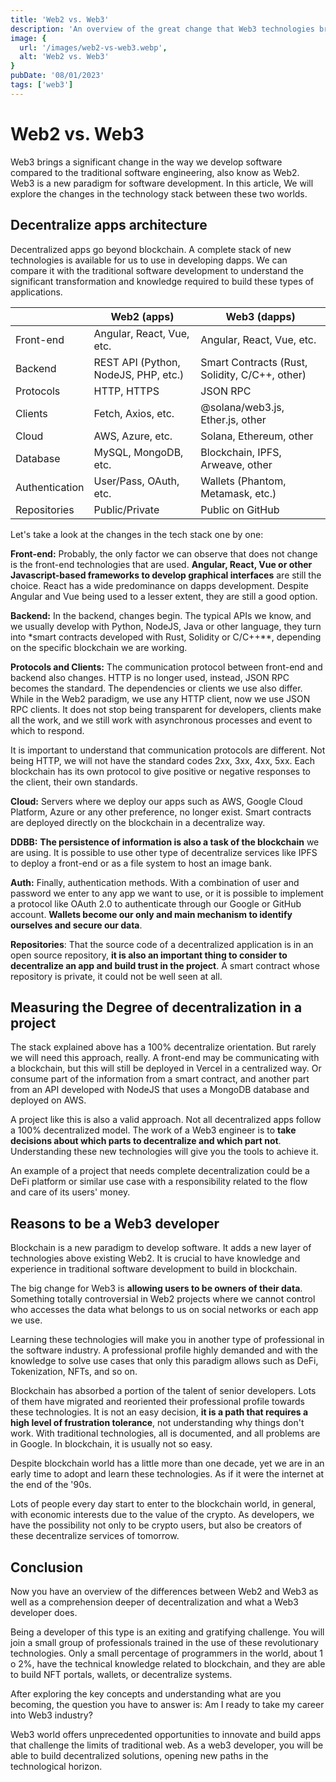 ```yaml
---
title: 'Web2 vs. Web3'
description: 'An overview of the great change that Web3 technologies bring to software development compared to the traditional Web2 paradigm.'
image: {
  url: '/images/web2-vs-web3.webp',
  alt: 'Web2 vs. Web3'
}
pubDate: '08/01/2023'
tags: ['web3']
---
```


# Web2 vs. Web3
Web3 brings a significant change in the way we develop software compared to the traditional software engineering, also know as Web2. Web3 is a new paradigm
for software development. In this article, We will explore the changes in the technology stack between these two worlds.

## Decentralize apps architecture
Decentralized apps go beyond blockchain. A complete stack of new technologies is available for us to use in developing dapps. We can compare it with the
traditional software development to understand the significant transformation and knowledge required to build these types of applications.

|  | Web2 (apps) | Web3 (dapps) |
| --- | --- | --- |
| Front-end | Angular, React, Vue, etc. | Angular, React, Vue, etc. |
| Backend | REST API (Python, NodeJS, PHP, etc.) | Smart Contracts (Rust, Solidity, C/C++, other) |
| Protocols | HTTP, HTTPS | JSON RPC |
| Clients | Fetch, Axios, etc. | @solana/web3.js, Ether.js, other |
| Cloud | AWS, Azure, etc. | Solana, Ethereum, other |
| Database | MySQL, MongoDB, etc. | Blockchain, IPFS, Arweave, other |
| Authentication | User/Pass, OAuth, etc. | Wallets (Phantom, Metamask, etc.) |
| Repositories | Public/Private | Public on GitHub |

Let's take a look at the changes in the tech stack one by one:

**Front-end:** Probably, the only factor we can observe that does not change is the front-end technologies that are used. **Angular, React, Vue or other
Javascript-based frameworks to develop graphical interfaces** are still the choice. React has a wide predominance on dapps development. Despite Angular
and Vue being used to a lesser extent, they are still a good option.

**Backend:** In the backend, changes begin. The typical APIs we know, and we usually develop with Python, NodeJS, Java or other language, they turn into
*smart contracts developed with Rust, Solidity or C/C++**, depending on the specific blockchain we are working.

**Protocols and Clients:** The communication protocol between front-end and backend also changes. HTTP is no longer used, instead, JSON RPC becomes the
standard. The dependencies or clients we use also differ. While in the Web2 paradigm, we use any HTTP client, now we use JSON RPC clients. It does not stop
being transparent for developers, clients make all the work, and we still work with asynchronous processes and event to which to respond.

It is important to understand that communication protocols are different. Not being HTTP, we will not have the standard codes 2xx, 3xx, 4xx, 5xx. Each
blockchain has its own protocol to give positive or negative responses to the client, their own standards.

**Cloud:** Servers where we deploy our apps such as AWS, Google Cloud Platform, Azure or any other preference, no longer exist. Smart contracts are deployed
directly on the blockchain in a decentralize way.

**DDBB:** **The persistence of information is also a task of the blockchain** we are using. It is possible to use other type of decentralize services like
IPFS to deploy a front-end or as a file system to host an image bank.

**Auth:** Finally, authentication methods. With a combination of user and password we enter to any app we want to use, or it is possible to implement a
protocol like OAuth 2.0 to authenticate through our Google or GitHub account. **Wallets become our only and main mechanism to identify ourselves and secure
our data**.

**Repositories**: That the source code of a decentralized application is in an open source repository, **it is also an important thing to consider to
decentralize an app and build trust in the project**. A smart contract whose repository is private, it could not be well seen at all.

## Measuring the Degree of decentralization in a project
The stack explained above has a 100% decentralize orientation. But rarely we will need this approach, really. A front-end may be communicating with a
blockchain, but this will still be deployed in Vercel in a centralized way. Or consume part of the information from a smart contract, and another part
from an API developed with NodeJS that uses a MongoDB database and deployed on AWS.

A project like this is also a valid approach. Not all decentralized apps follow a 100% decentralized model. The work of a Web3 engineer is to **take decisions
about which parts to decentralize and which part not**. Understanding these new technologies will give you the tools to achieve it.

An example of a project that needs complete decentralization could be a DeFi platform or similar use case with a responsibility related to the flow and care
of its users' money.

## Reasons to be a Web3 developer
Blockchain is a new paradigm to develop software. It adds a new layer of technologies above existing Web2. It is crucial to have knowledge and experience in
traditional software development to build in blockchain.

The big change for Web3 is **allowing users to be owners of their data**. Something totally controversial in Web2 projects where we cannot control who
accesses the data what belongs to us on social networks or each app we use.

Learning these technologies will make you in another type of professional in the software industry. A professional profile highly demanded and with the
knowledge to solve use cases that only this paradigm allows such as DeFi, Tokenization, NFTs, and so on.

Blockchain has absorbed a portion of the talent of senior developers. Lots of them have migrated and reoriented their professional profile towards these
technologies. It is not an easy decision, **it is a path that requires a high level of frustration tolerance**, not understanding why things don't work. With traditional technologies, all is documented, and all problems are in Google. In blockchain, it is usually not so easy.

Despite blockchain world has a little more than one decade, yet we are in an early time to adopt and learn these technologies. As if it were the internet
at the end of the '90s.

Lots of people every day start to enter to the blockchain world, in general, with economic interests due to the value of the crypto. As developers, we have the
possibility not only to be crypto users, but also be creators of these decentralize services of tomorrow.

## Conclusion
Now you have an overview of the differences between Web2 and Web3 as well as a comprehension deeper of decentralization and what a Web3 developer does.

Being a developer of this type is an exiting and gratifying challenge. You will join a small group of professionals trained in the use of these revolutionary
technologies. Only a small percentage of programmers in the world, about 1 o 2%, have the technical knowledge related to blockchain, and they are able to
build NFT portals, wallets, or decentralize systems.

After exploring the key concepts and understanding what are you becoming, the question you have to answer is: Am I ready to take my career into Web3 industry?

Web3 world offers unprecedented opportunities to innovate and build apps that challenge the limits of traditional web. As a web3 developer, you will be
able to build decentralized solutions, opening new paths in the technological horizon.
